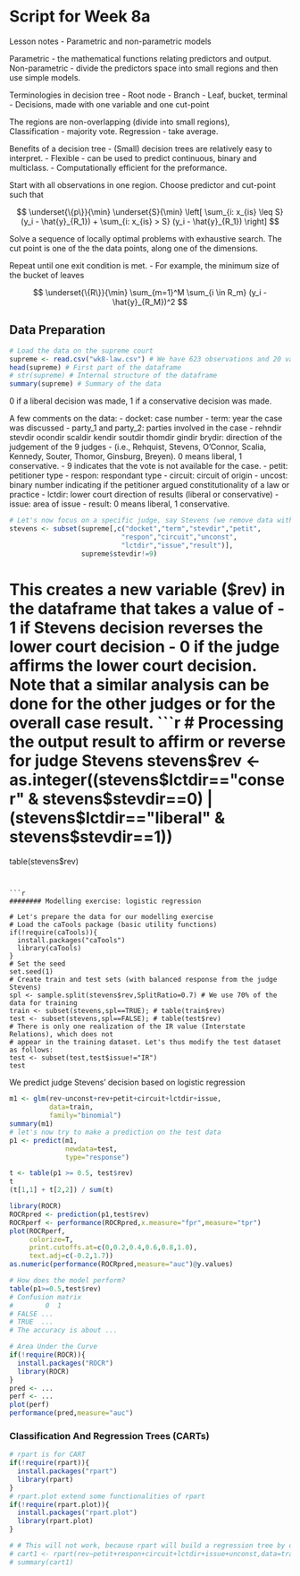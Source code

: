 # Script for Week 8a

Lesson notes
- Parametric and non-parametric models

Parametric - the mathematical functions relating predictors and output.
Non-parametric - divide the predictors space into small regions and then use simple models.

Terminologies in decision tree
- Root node
- Branch
- Leaf, bucket, terminal
- Decisions, made with one variable and one cut-point

The regions are non-overlapping (divide into small regions),  
Classification - majority vote.
Regression - take average.

Benefits of a decision tree
- (Small) decision trees are relatively easy to interpret.
- Flexible - can be used to predict continuous, binary and multiclass. 
- Computationally efficient for the preformance.


Start with all observations in one region.
Choose predictor and cut-point such that

$$
\underset{\{p\}}{\min} \underset{S}{\min}
\left[
\sum_{i: x_{is} \leq S} (y_i - \hat{y}_{R_1})
+
\sum_{i: x_{is} > S} (y_i - \hat{y}_{R_1})
\right]
$$

Solve a sequence of locally optimal problems with exhaustive search. The cut point is one of the the data points, along one of the dimensions.

Repeat until one exit condition is met.
- For example, the minimum size of the bucket of leaves

$$
\underset{\{R\}}{\min} \sum_{m=1}^M \sum_{i \in R_m} (y_i - \hat{y}_{R_M})^2
$$

## Data Preparation
```r
# Load the data on the supreme court
supreme <- read.csv("wk8-law.csv") # We have 623 observations and 20 variables
head(supreme) # First part of the dataframe
# str(supreme) # Internal structure of the dataframe 
summary(supreme) # Summary of the data
```

0 if a liberal decision was made, 1 if a conservative decision was made.

A few comments on the data:
- docket: case number
- term: year the case was discussed
- party_1 and party_2: parties involved in the case
- rehndir stevdir ocondir scaldir kendir soutdir thomdir gindir brydir: direction of the judgement of the 9 judges
- (i.e., Rehquist, Stevens, O'Connor, Scalia, Kennedy, Souter, Thomor, Ginsburg, Breyen). 0 means liberal, 1 conservative. 
- 9 indicates that the vote is not available for the case.
- petit: petitioner type
- respon: respondant type
- circuit: circuit of origin
- uncost: binary number indicating if the petitioner argued constitutionality of a law or practice
- lctdir: lower court direction of results (liberal or conservative)
- issue: area of issue
- result: 0 means liberal, 1 conservative.


```r
# Let's now focus on a specific judge, say Stevens (we remove data with no entry from Stevens--Stevens was present)
stevens <- subset(supreme[,c("docket","term","stevdir","petit",
                            "respon","circuit","unconst",
                            "lctdir","issue","result")],
                  supreme$stevdir!=9)
```

# This creates a new variable ($rev) in the dataframe that takes a value of 
- 1 if Stevens decision reverses the lower court decision
- 0 if the judge affirms the lower court decision. 
Note that a similar analysis can be done for the other judges or for the overall case result.
```r
# Processing the output result to affirm or reverse for judge Stevens
stevens$rev <- as.integer((stevens$lctdir=="conser" & stevens$stevdir==0) | (stevens$lctdir=="liberal" & stevens$stevdir==1))
table(stevens$rev)
```


```r
######## Modelling exercise: logistic regression

# Let's prepare the data for our modelling exercise
# Load the caTools package (basic utility functions)
if(!require(caTools)){
  install.packages("caTools")
  library(caTools)
}
# Set the seed
set.seed(1)
# Create train and test sets (with balanced response from the judge Stevens)
spl <- sample.split(stevens$rev,SplitRatio=0.7) # We use 70% of the data for training
train <- subset(stevens,spl==TRUE); # table(train$rev)
test <- subset(stevens,spl==FALSE); # table(test$rev)
# There is only one realization of the IR value (Interstate Relations), which does not
# appear in the training dataset. Let's thus modify the test dataset as follows:
test <- subset(test,test$issue!="IR")
test
```


We predict judge Stevens' decision based on logistic regression
```r
m1 <- glm(rev~unconst+rev+petit+circuit+lctdir+issue,
          data=train,
          family="binomial")
summary(m1)
# let's now try to make a prediction on the test data
p1 <- predict(m1,
              newdata=test,
              type="response")

t <- table(p1 >= 0.5, test$rev)
t
(t[1,1] + t[2,2]) / sum(t)

library(ROCR)
ROCRpred <- prediction(p1,test$rev)
ROCRperf <- performance(ROCRpred,x.measure="fpr",measure="tpr")
plot(ROCRperf,
     colorize=T,
     print.cutoffs.at=c(0,0.2,0.4,0.6,0.8,1.0),
     text.adj=c(-0.2,1.7))
as.numeric(performance(ROCRpred,measure="auc")@y.values)
```

```r
# How does the model perform?
table(p1>=0.5,test$rev)
# Confusion matrix
#        0  1
# FALSE ...
# TRUE  ...
# The accuracy is about ... 

# Area Under the Curve
if(!require(ROCR)){
  install.packages("ROCR")
  library(ROCR)
}
pred <- ...
perf <- ...
plot(perf) 
performance(pred,measure="auc")
```

### Classification And Regression Trees (CARTs)
```r
# rpart is for CART
if(!require(rpart)){
  install.packages("rpart")
  library(rpart)
}
# rpart.plot extend some functionalities of rpart
if(!require(rpart.plot)){
  install.packages("rpart.plot")
  library(rpart.plot)
}

# # This will not work, because rpart will build a regression tree by default
# cart1 <- rpart(rev~petit+respon+circuit+lctdir+issue+unconst,data=train)
# summary(cart1)
```


